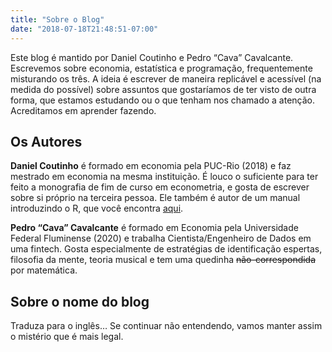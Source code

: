 ```yaml
---
title: "Sobre o Blog"
date: "2018-07-18T21:48:51-07:00"
---
```


Este blog é mantido por Daniel Coutinho e Pedro "Cava" Cavalcante. Escrevemos sobre economia, estatística e programação, frequentemente misturando os três. A ideia é escrever de maneira replicável e acessível (na medida do possível) sobre assuntos que gostaríamos de ter visto de outra forma, que estamos estudando ou o que tenham nos chamado a atenção. Acreditamos em aprender fazendo.

## Os Autores

**Daniel Coutinho** é formado em economia pela PUC-Rio (2018) e faz mestrado em economia na mesma instituição. É louco o suficiente para ter feito a monografia de fim de curso em econometria, e gosta de escrever sobre si próprio na terceira pessoa. Ele também é autor de um manual introduzindo o R, que você encontra [aqui](https://danmrc.github.io/R-para-Economistas/). 

**Pedro "Cava" Cavalcante** é formado em Economia pela Universidade Federal Fluminense (2020) e trabalha Cientista/Engenheiro de Dados em uma fintech. Gosta especialmente de estratégias de identificação espertas, filosofia da mente, teoria musical e tem uma quedinha ~~não-correspondida~~ por matemática. 

## Sobre o nome do blog

Traduza para o inglês... Se continuar não entendendo, vamos manter assim o mistério que é mais legal.
